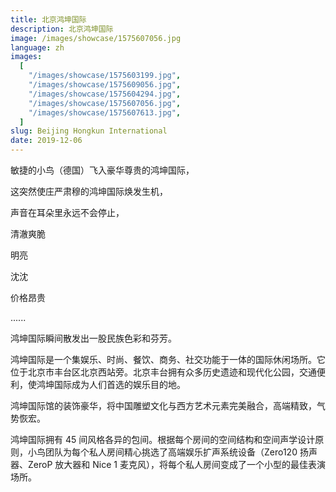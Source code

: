 ```yaml
---
title: 北京鸿坤国际
description: 北京鸿坤国际
image: /images/showcase/1575607056.jpg
language: zh
images:
  [
    "/images/showcase/1575603199.jpg",
    "/images/showcase/1575609056.jpg",
    "/images/showcase/1575604294.jpg",
    "/images/showcase/1575607056.jpg",
    "/images/showcase/1575607613.jpg",
  ]
slug: Beijing Hongkun International
date: 2019-12-06
---
```


敏捷的小鸟（德国）飞入豪华尊贵的鸿坤国际，

这突然使庄严肃穆的鸿坤国际焕发生机，

声音在耳朵里永远不会停止，

清澈爽脆

明亮

沈沈

价格昂贵

......

鸿坤国际瞬间散发出一股民族色彩和芬芳。

鸿坤国际是一个集娱乐、时尚、餐饮、商务、社交功能于一体的国际休闲场所。它位于北京市丰台区北京西站旁。北京丰台拥有众多历史遗迹和现代化公园，交通便利，使鸿坤国际成为人们首选的娱乐目的地。

鸿坤国际馆的装饰豪华，将中国雕塑文化与西方艺术元素完美融合，高端精致，气势恢宏。

鸿坤国际拥有 45 间风格各异的包间。根据每个房间的空间结构和空间声学设计原则，小鸟团队为每个私人房间精心挑选了高端娱乐扩声系统设备（Zero120 扬声器、ZeroP 放大器和 Nice 1 麦克风），将每个私人房间变成了一个小型的最佳表演场所。
